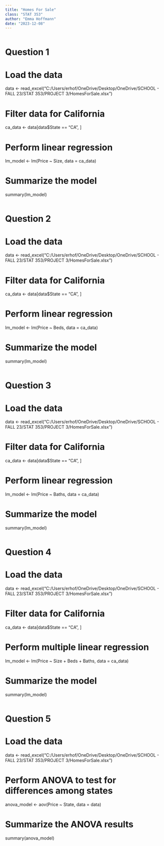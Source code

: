 ---
title: "Homes For Sale"
class: "STAT 353"
author: "Emma Hoffmann"
date: "2023-12-08"
---

```{r}
```
# Question 1

# Load the data
data <- read_excel("C:/Users/erhof/OneDrive/Desktop/OneDrive/SCHOOL - FALL 23/STAT 353/PROJECT 3/HomesForSale.xlsx")

# Filter data for California
ca_data <- data[data$State == "CA", ]

# Perform linear regression
lm_model <- lm(Price ~ Size, data = ca_data)

# Summarize the model
summary(lm_model)

```{r}
```
# Question 2

# Load the data
data <- read_excel("C:/Users/erhof/OneDrive/Desktop/OneDrive/SCHOOL - FALL 23/STAT 353/PROJECT 3/HomesForSale.xlsx")

# Filter data for California
ca_data <- data[data$State == "CA", ]

# Perform linear regression
lm_model <- lm(Price ~ Beds, data = ca_data)

# Summarize the model
summary(lm_model)


```{r}
```
# Question 3

# Load the data
data <- read_excel("C:/Users/erhof/OneDrive/Desktop/OneDrive/SCHOOL - FALL 23/STAT 353/PROJECT 3/HomesForSale.xlsx")

# Filter data for California
ca_data <- data[data$State == "CA", ]

# Perform linear regression
lm_model <- lm(Price ~ Baths, data = ca_data)

# Summarize the model
summary(lm_model)


```{r}
```
# Question 4

# Load the data
data <- read_excel("C:/Users/erhof/OneDrive/Desktop/OneDrive/SCHOOL - FALL 23/STAT 353/PROJECT 3/HomesForSale.xlsx")

# Filter data for California
ca_data <- data[data$State == "CA", ]

# Perform multiple linear regression
lm_model <- lm(Price ~ Size + Beds + Baths, data = ca_data)

# Summarize the model
summary(lm_model)


```{r}
```
# Question 5

# Load the data
data <- read_excel("C:/Users/erhof/OneDrive/Desktop/OneDrive/SCHOOL - FALL 23/STAT 353/PROJECT 3/HomesForSale.xlsx")

# Perform ANOVA to test for differences among states
anova_model <- aov(Price ~ State, data = data)

# Summarize the ANOVA results
summary(anova_model)

```{r}
```
